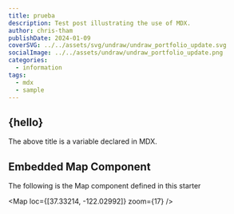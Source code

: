 ```yaml
---
title: prueba
description: Test post illustrating the use of MDX.
author: chris-tham
publishDate: 2024-01-09
coverSVG: ../../assets/svg/undraw/undraw_portfolio_update.svg
socialImage: ../../assets/undraw/undraw_portfolio_update.png
categories:
  - information
tags:
  - mdx
  - sample
---
```





## {hello}

The above title is a variable declared in MDX.

## Embedded Map Component

The following is the Map component defined in this starter

<Map loc={[37.33214, -122.02992]} zoom={17} />